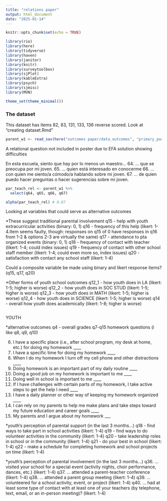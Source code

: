 ```yaml
---
title: "relations paper"
output: html_document
date: "2025-01-14"
---
```


```r
knitr::opts_chunk$set(echo = TRUE)

library(rio)
library(here)
library(tidyverse)
library(haven)
library(janitor)
library(knitr)
library(surveytoolbox)
library(sjPlot)
library(kableExtra)
library(psych)
library(sjmisc)
library(MVN)

theme_set(theme_minimal())
```

### The dataset ###
This dataset has items 82, 83, 131, 133, 136 reverse scored. Look at "creating dataset.Rmd" 

```r
parent_w1 <- read_sav(here("outcomes paper/data_outcomes", "primary_parent_w1.sav"))
```
A relational question not included in poster due to EFA solution showing difficulties

En esta escuela, siento que hay por lo menos un maestro…
64.	… que se preocupa por mi joven. 
65.	… quien está interesado en conocerme 
66.	… con quien me siento/a cómodo/a hablando sobre mi joven. 
67.	… de quien puedo hacer preguntas o hacer sugerencias sobre mi joven. 

```r
par_teach_rel <- parent_w1 %>%
  select(q64, q65, q66, q67)

alpha(par_teach_rel) # 0.87
```


Looking at variables that could serve as alternative outcomes

*These suggest traditional parental involvement 
q15 - help with youth extracurricular activities (binary: 0, 1)
q16 - frequency of this help (likert: 1-4.Item seems faulty, though: responses on q15 of 0 have responses in q16 from 1-2 & options 2-3 are virtually the same)
q17 - attendance to pta organized events (binary: 0, 1)
q18 - frequency of contact with teacher (likert: 1-4; could index issues)
q19 - frequency of contact with other school staff member (likert: 1-4; could even more so, index issues)
q20 - satisfaction with contact any school staff (likert: 1-4)

Could a composite variable be made using binary and likert response items? (q15, q17, q20)

*Other forms of youth school outcomes
q12_1 - how youth does in LA (likert: 1-5; higher is worse)
q12_2 - how youth does in SOC STUD (likert: 1-5; higher is worse)
q12_3 - how youth does in MATH (likert: 1-5; higher is worse)
q12_4 - how youth does in SCIENCE (likert: 1-5; higher is worse)
q14 - overall how youth does academically (likert: 1-8; higher is worse)


```r

```

YOUTH 

*alternative outcomes
q4 - overall grades
q7-q15 homework questions (i like q8, q9, q10)

6.	I have a specific place (i.e., after school program, my desk at home, etc.) for doing my homework ____
7.	I have a specific time for doing my homework ____
8.	When I do my homework I turn off my cell phone and other distractions ____
9.	Doing homework is an important part of my daily routine ____
10.	Doing a good job on my homework is important to me ____
11.	Doing well in school is important to me ____
12.	If I have challenges with certain parts of my homework, I take active steps to get the help I need ____
13.	I have a daily planner or other way of keeping my homework organized ____
14.	I can rely on my parents to help me make plans and take steps toward my future education and career goals ____
15.	My parents and I argue about my homework ___


*youth's perception of parental support (in the last 3 months...) 
q18 - find ways to take part in school activities (likert: 1-4)
q19 - find ways to do volunteer activities in the community (likert: 1-4)
q20 - take leadership roles in school or in the community (likert: 1-4)
q21 - do your best in school (likert: 1-4)
q22 - make a schedule for completing homework and school projects on time (likert: 1-4)

*youth's perception of parental involvement (in the last 3 months...) 
q36.	… visited your school for a special event (activity nights, choir performance, dances, etc.) (likert: 1-4)
q37.	… attended a parent-teacher conference (likert: 1-4)
q38.	… attended a parent group meeting (likert: 1-4)
q39.	…volunteered for a school activity, event, or project (likert: 1-4)
q40.	… had at least some type of contact with at least one of your teachers (by telephone, text, email, or an in-person meeting)? (likert: 1-4)

